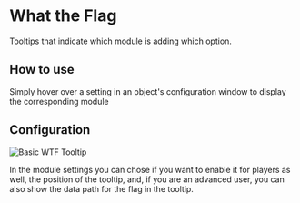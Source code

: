 
# What the Flag

<ModuleInfo/>

Tooltips that indicate which module is adding which option.

## How to use

Simply hover over a setting in an object's configuration window to
display the corresponding module

## Configuration

<Image src="/images/WTF/Wtftooltip.png" alt="Basic WTF Tooltip"   className={styles.wikiImageSmall}/>

In the module settings you can chose if you want to enable it for
players as well, the position of the tooltip, and, if you are an
advanced user, you can also show the data path for the flag in the
tooltip.
